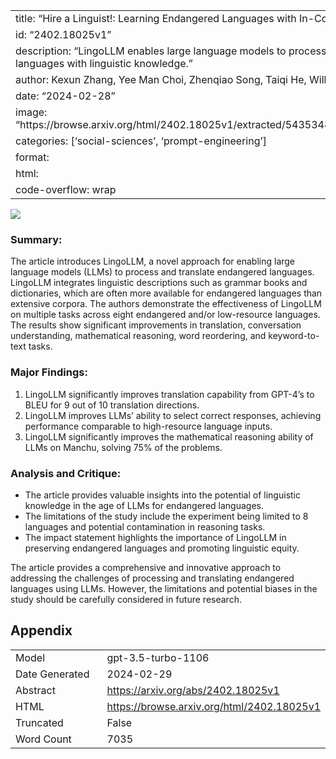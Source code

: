 
---
title: "Hire a Linguist!: Learning Endangered Languages with In-Context Linguistic Descriptions"
id: "2402.18025v1"
description: "LingoLLM enables large language models to process and translate endangered languages with linguistic knowledge."
author: Kexun Zhang, Yee Man Choi, Zhenqiao Song, Taiqi He, William Yang Wang, Lei Li
date: "2024-02-28"
image: "https://browse.arxiv.org/html/2402.18025v1/extracted/5435348/figs/resource_comparison.png"
categories: ['social-sciences', 'prompt-engineering']
format:
  html:
    code-overflow: wrap
---

![](https://browse.arxiv.org/html/2402.18025v1/extracted/5435348/figs/resource_comparison.png)

### **Summary:**
The article introduces LingoLLM, a novel approach for enabling large language models (LLMs) to process and translate endangered languages. LingoLLM integrates linguistic descriptions such as grammar books and dictionaries, which are often more available for endangered languages than extensive corpora. The authors demonstrate the effectiveness of LingoLLM on multiple tasks across eight endangered and/or low-resource languages. The results show significant improvements in translation, conversation understanding, mathematical reasoning, word reordering, and keyword-to-text tasks.

### Major Findings:
1. LingoLLM significantly improves translation capability from GPT-4’s to BLEU for 9 out of 10 translation directions.
2. LingoLLM improves LLMs’ ability to select correct responses, achieving performance comparable to high-resource language inputs.
3. LingoLLM significantly improves the mathematical reasoning ability of LLMs on Manchu, solving 75% of the problems.

### Analysis and Critique:
- The article provides valuable insights into the potential of linguistic knowledge in the age of LLMs for endangered languages.
- The limitations of the study include the experiment being limited to 8 languages and potential contamination in reasoning tasks.
- The impact statement highlights the importance of LingoLLM in preserving endangered languages and promoting linguistic equity.

The article provides a comprehensive and innovative approach to addressing the challenges of processing and translating endangered languages using LLMs. However, the limitations and potential biases in the study should be carefully considered in future research.

## Appendix

|          |          |
|----------|----------|
| Model     | gpt-3.5-turbo-1106       |
| Date Generated     | 2024-02-29       |
| Abstract | [https://arxiv.org/abs/2402.18025v1](https://arxiv.org/abs/2402.18025v1)        |
| HTML     | [https://browse.arxiv.org/html/2402.18025v1](https://browse.arxiv.org/html/2402.18025v1)       |
| Truncated       | False       |
| Word Count       | 7035       |